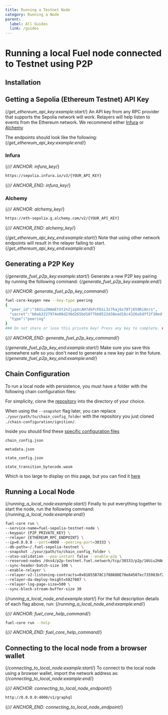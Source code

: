 ```yaml
---
title: Running a Testnet Node
category: Running a Node
parent:
  label: All Guides
  link: /guides
---
```


# Running a local Fuel node connected to Testnet using P2P

## Installation

<TextImport
  file="../installation/index.mdx"
  comment="install_fuelup"
  commentType="{/*"
/>

<CodeImport
  file="../installation/index.mdx"
  comment="install_fuelup_command"
  commentType="{/*"
  lang="sh"
  trim="true"
/>

<TextImport
  file="../counter-dapp/building-a-smart-contract.mdx"
  comment="install_help"
  commentType="{/*"
/>

## Getting a Sepolia (Ethereum Testnet) API Key

{/*get_ethereum_api_key:example:start*/}
An API key from any RPC provider that supports the Sepolia network will work. Relayers will help listen to events from the Ethereum network. We recommend either [Infura](https://www.infura.io/) or [Alchemy](https://www.alchemy.com/)

The endpoints should look like the following:
{/*get_ethereum_api_key:example:end*/}

### Infura

{/*// ANCHOR: infura_key*/}

```sh
https://sepolia.infura.io/v3/{YOUR_API_KEY}
```

{/*// ANCHOR_END: infura_key*/}

### Alchemy

{/*// ANCHOR: alchemy_key*/}

```sh
https://eth-sepolia.g.alchemy.com/v2/{YOUR_API_KEY}
```

{/*// ANCHOR_END: alchemy_key*/}

{/*get_ethereum_api_key_end:example:start*/}
Note that using other network endpoints will result in the relayer failing to start.
{/*get_ethereum_api_key_end:example:end*/}

## Generating a P2P Key

{/*generate_fuel_p2p_key:example:start*/}
Generate a new P2P key pairing by running the following command:
{/*generate_fuel_p2p_key:example:end*/}

{/*// ANCHOR: generate_fuel_p2p_key_command*/}

```sh
fuel-core-keygen new --key-type peering
{
  "peer_id":"16Uiu2HAmEtVt2nZjzpXcAH7dkPcFDiL3z7haj6x78Tj659Ri8nrs",
  "secret":"b0ab3227974e06d236d265bd1077bb0522d38ead16c4326a5dff2f30edf88496",
  "type":"peering"
}
### Do not share or lose this private key! Press any key to complete. ###
```

{/*// ANCHOR_END: generate_fuel_p2p_key_command*/}

{/*generate_fuel_p2p_key_end:example:start*/}
Make sure you save this somewhere safe so you don't need to generate a new key pair in the future.
{/*generate_fuel_p2p_key_end:example:end*/}

## Chain Configuration

To run a local node with persistence, you must have a folder with the following chain configuration files:

For simplicity, clone the [repository](https://github.com/FuelLabs/chain-configuration/tree/master) into the directory of your choice.

When using the `--snapshot` flag later, you can replace `./your/path/to/chain_config_folder` with the repository you just cloned `./chain-configuration/ignition/`.

Inside you should find these [specific configuration files](https://github.com/FuelLabs/chain-configuration/tree/master/ignition)

`chain_config.json`

<CodeImport
  file="../../../chain-configuration/ignition/chain_config.json"
/>

`metadata.json`

<CodeImport
  file="../../../chain-configuration/ignition/metadata.json"
/>

`state_config.json`

<CodeImport
  file="../../../chain-configuration/ignition/state_config.json"
/>

`state_transition_bytecode.wasm`

Which is too large to display on this page, but you can find it [here](https://github.com/FuelLabs/chain-configuration/blob/master/ignition/state_transition_bytecode.wasm)

## Running a Local Node

{/*running_a_local_node:example:start*/}
Finally to put everything together to start the node, run the following command:
{/*running_a_local_node:example:end*/}

```sh
fuel-core run \
--service-name=fuel-sepolia-testnet-node \
--keypair {P2P_PRIVATE_KEY} \
--relayer {ETHEREUM_RPC_ENDPOINT} \
--ip=0.0.0.0 --port=4000 --peering-port=30333 \
--db-path=~/.fuel-sepolia-testnet \
--snapshot ./your/path/to/chain_config_folder \
--utxo-validation --poa-instant false --enable-p2p \
--reserved-nodes /dns4/p2p-testnet.fuel.network/tcp/30333/p2p/16Uiu2HAmDxoChB7AheKNvCVpD4PHJwuDGn8rifMBEHmEynGHvHrf \
--sync-header-batch-size 100 \
--enable-relayer \
--relayer-v2-listening-contracts=0x01855B78C1f8868DE70e84507ec735983bf262dA \
--relayer-da-deploy-height=5827607 \
--relayer-log-page-size=500 \
--sync-block-stream-buffer-size 30
```

{/*running_a_local_node_end:example:start*/}
For the full description details of each flag above, run:
{/*running_a_local_node_end:example:end*/}

{/*// ANCHOR: fuel_core_help_command*/}

```sh
fuel-core run --help
```

{/*// ANCHOR_END: fuel_core_help_command*/}

## Connecting to the local node from a browser wallet

{/*connecting_to_local_node:example:start*/}
To connect to the local node using a browser wallet, import the network address as:
{/*connecting_to_local_node:example:end*/}

{/*// ANCHOR: connecting_to_local_node_endpoint*/}

```sh
http://0.0.0.0:4000/v1/graphql
```

{/*// ANCHOR_END: connecting_to_local_node_endpoint*/}
